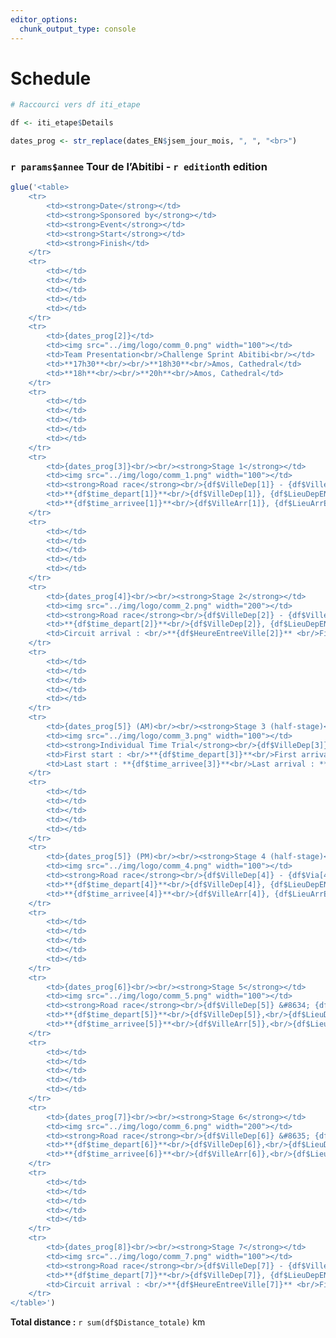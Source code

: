 ```yaml
---
editor_options: 
  chunk_output_type: console
---
```

# Schedule

```r
# Raccourci vers df iti_etape

df <- iti_etape$Details

dates_prog <- str_replace(dates_EN$jsem_jour_mois, ", ", "<br>")

```


###  `r params$annee` Tour de l'Abitibi - `r edition`th edition {-}


```r

glue('<table>
    <tr>
        <td><strong>Date</strong></td>
        <td><strong>Sponsored by</strong></td>
        <td><strong>Event</strong></td>
        <td><strong>Start</strong></td>
        <td><strong>Finish</td>
    </tr>
    <tr>
        <td></td>
        <td></td>
        <td></td>
        <td></td>
        <td></td>
    </tr>
    <tr>
        <td>{dates_prog[2]}</td>
        <td><img src="../img/logo/comm_0.png" width="100"></td>
        <td>Team Presentation<br/>Challenge Sprint Abitibi<br/></td>
        <td>**17h30**<br/><br/>**18h30**<br/>Amos, Cathedral</td>
        <td>**18h**<br/><br/>**20h**<br/>Amos, Cathedral</td>
    </tr>
    <tr>
        <td></td>
        <td></td>
        <td></td>
        <td></td>
        <td></td>
    </tr>
    <tr>
        <td>{dates_prog[3]}<br/><br/><strong>Stage 1</strong></td>
        <td><img src="../img/logo/comm_1.png" width="100"></td>
        <td><strong>Road race</strong><br/>{df$VilleDep[1]} - {df$VilleArr[1]}<br/>{df$Via[1]}<br/>Distance : {df$Descr_km[1]}<br/>({df$KM_Neutres[1]} km controlled start)</td>
        <td>**{df$time_depart[1]}**<br/>{df$VilleDep[1]}, {df$LieuDepEN[1]}</td>
        <td>**{df$time_arrivee[1]}**<br/>{df$VilleArr[1]}, {df$LieuArrEN[1]}</td>
    </tr>
    <tr>
        <td></td>
        <td></td>
        <td></td>
        <td></td>
        <td></td>
    </tr>
    <tr>
        <td>{dates_prog[4]}<br/><br/><strong>Stage 2</strong></td>
        <td><img src="../img/logo/comm_2.png" width="200"></td>
        <td><strong>Road race</strong><br/>{df$VilleDep[2]} - {df$VilleArr[2]}<br/>{df$Via[2]}<br/>Distance : {df$Descr_km[2]}<br/>({df$KM_Neutres[2]} km controlled start)</td>
        <td>**{df$time_depart[2]}**<br/>{df$VilleDep[2]}, {df$LieuDepEN[2]}</td>
        <td>Circuit arrival : <br/>**{df$HeureEntreeVille[2]}** <br/>Finish : <br/>**{df$time_arrivee[2]}**<br/>{df$VilleArr[2]}, {df$LieuArrEN[2]}</td>
    </tr>
    <tr>
        <td></td>
        <td></td>
        <td></td>
        <td></td>
        <td></td>
    </tr>
    <tr>
        <td>{dates_prog[5]} (AM)<br/><br/><strong>Stage 3 (half-stage)</strong></td>
        <td><img src="../img/logo/comm_3.png" width="100"></td>
        <td><strong>Individual Time Trial</strong><br/>{df$VilleDep[3]} - {df$Via[3]} - {df$VilleArr[3]}<br/>Distance : {df$Descr_km[3]}</td>
        <td>First start : <br/>**{df$time_depart[3]}**<br/>First arrival : <br/>**{df$DerDep[3]}**<br/>{df$VilleDep[3]}, {df$LieuDepEN[3]}</td>
        <td>Last start : **{df$time_arrivee[3]}**<br/>Last arrival : **{df$DerArr[3]}**<br/>{df$VilleArr[3]}, {df$LieuArrEN[3]}</td>
    </tr>
    <tr>
        <td></td>
        <td></td>
        <td></td>
        <td></td>
        <td></td>
    </tr>
    <tr>
        <td>{dates_prog[5]} (PM)<br/><br/><strong>Stage 4 (half-stage)</strong></td>
        <td><img src="../img/logo/comm_4.png" width="100"></td>
        <td><strong>Road race</strong><br/>{df$VilleDep[4]} - {df$Via[4]} - {df$VilleArr[4]}<br/>Distance : {df$Descr_km[4]}<br/>({df$KM_Neutres[4]} km controlled start)</td>
        <td>**{df$time_depart[4]}**<br/>{df$VilleDep[4]}, {df$LieuDepEN[4]}</td>
        <td>**{df$time_arrivee[4]}**<br/>{df$VilleArr[4]}, {df$LieuArrEN[4]}</td>
    </tr>
    <tr>
        <td></td>
        <td></td>
        <td></td>
        <td></td>
        <td></td>
    </tr>
    <tr>
        <td>{dates_prog[6]}<br/><br/><strong>Stage 5</strong></td>
        <td><img src="../img/logo/comm_5.png" width="100"></td>
        <td><strong>Road race</strong><br/>{df$VilleDep[5]} &#8634; {df$VilleArr[5]}<br/> {df$Via[5]}<br/>Distance : {df$Descr_km[5]}<br/>({df$KM_Neutres[5]} km controlled start)</td>
        <td>**{df$time_depart[5]}**<br/>{df$VilleDep[5]},<br/>{df$LieuDepEN[5]}</td>
        <td>**{df$time_arrivee[5]}**<br/>{df$VilleArr[5]},<br/>{df$LieuArrEN[5]}</td>
    </tr>
    <tr>
        <td></td>
        <td></td>
        <td></td>
        <td></td>
        <td></td>
    </tr>
    <tr>
        <td>{dates_prog[7]}<br/><br/><strong>Stage 6</strong></td>
        <td><img src="../img/logo/comm_6.png" width="200"></td>
        <td><strong>Road race</strong><br/>{df$VilleDep[6]} &#8635; {df$VilleArr[6]}<br/>{df$Via[6]}<br/>Distance : {df$Descr_km[6]}<br/>({df$KM_Neutres[6]} km controlled start)</td>
        <td>**{df$time_depart[6]}**<br/>{df$VilleDep[6]},<br/>{df$LieuDepEN[6]}</td>
        <td>**{df$time_arrivee[6]}**<br/>{df$VilleArr[6]},<br/>{df$LieuArrEN[6]}</td>
    </tr>
    <tr>
        <td></td>
        <td></td>
        <td></td>
        <td></td>
        <td></td>
    </tr>
    <tr>
        <td>{dates_prog[8]}<br/><br/><strong>Stage 7</strong></td>
        <td><img src="../img/logo/comm_7.png" width="100"></td>
        <td><strong>Road race</strong><br/>{df$VilleDep[7]} - {df$VilleArr[7]}<br/>{df$Via[7]}<br/>Distance : {df$Descr_km[7]}<br/>({df$KM_Neutres[7]} km controlled start)</td>
        <td>**{df$time_depart[7]}**<br/>{df$VilleDep[7]}, {df$LieuDepEN[7]}</td>
        <td>Circuit arrival : <br/>**{df$HeureEntreeVille[7]}** <br/>Finish : <br/>**{df$time_arrivee[7]}**<br/>{df$VilleArr[7]}, {df$LieuArrEN[7]}</td>
    </tr>
</table>') 


```

**Total distance :** `r sum(df$Distance_totale)` km